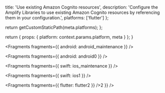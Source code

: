 
  title: 'Use existing Amazon Cognito resources',
  description:
    'Configure the Amplify Libraries to use existing Amazon Cognito resources by referencing them in your configuration.',
  platforms: ['flutter']
};

  return getCustomStaticPath(meta.platforms);
};

  return {
    props: {
      platform: context.params.platform,
      meta
    }
  };
}


<Fragments fragments={{ android: android_maintenance }} />


<Fragments fragments={{ android: android0 }} />


<Fragments fragments={{ swift: ios_maintenance }} />


<Fragments fragments={{ swift: ios1 }} />


<Fragments fragments={{ flutter: flutter2 }} />2 }} />
